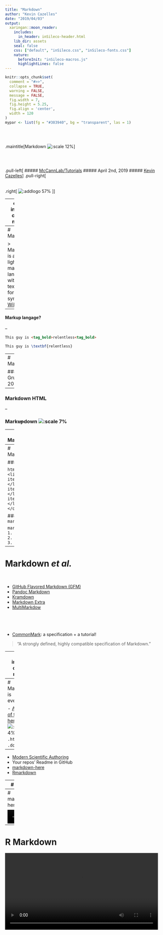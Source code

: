```yaml
---
title: "Markdown"
author: "Kevin Cazelles"
date: "2019/04/03"
output:
  xaringan::moon_reader:
    includes:
      in_header: inSileco-header.html
    lib_dir: assets
    seal: false
    css: ["default", "inSileco.css", "inSileco-fonts.css"]
    nature:
      beforeInit: "inSileco-macros.js"
      highlightLines: false
---
```


```r
knitr::opts_chunk$set(
  comment = "#>>",
  collapse = TRUE,
  warning = FALSE,
  message = FALSE,
  fig.width = 7,
  fig.height = 5.25,
  fig.align = 'center',
  width = 120
)
mypar <- list(fg = "#303940", bg = "transparent", las = 1)
```


<br><br>

.maintitle[Markdown ![:scale 12%](img/Markdown-mark.svg)]

<br><br>

.pull-left[
##### <i class="fa fa-github" aria-hidden="true"></i> [McCannLab/Tutorials](https://github.com/McCannLab/Tutorials)
##### <i class="fa fa-calendar" aria-hidden="true"></i> April 2nd, 2019
##### <i class="fa fa-user" aria-hidden="true"></i>  [Kevin Cazelles](https://kevcaz.github.io/)
]
.pull-right[
<br>
<br>
<br>
.right[
  ![:addlogo 57%]()
  ]
]







---
class: inverse, center, middle

# What is it?



---
# Markdown
<br>


> Markdown is a lightweight markup language with plain text formatting syntax. [Wikipedia](https://en.wikipedia.org/wiki/Markdown)

--

#### Markup langage?

--

```html
This guy is <tag_bold>relentless<tag_bold>
```

```latex
This guy is \textbf{relentless}
```



---
# Markdown
<br>

### John Gruber - 2004 [<i class="fa fa-external-link" aria-hidden="true"></i>](https://daringfireball.net/projects/markdown/)

--

### Markdown <i class="fa fa-hand-o-right" aria-hidden="true"></i> HTML

--

### Mark~~up~~down ![:scale 7%](img/Markdown-mark.svg)


---
# Markdown

> Markdown is intended to be as easy-to-read and easy-to-write as is feasible. [Wikipedia](https://en.wikipedia.org/wiki/Markdown)


### `html`

```html
<a href="https://github.com/KevCaz/aboutRMarkdown">My repo</a>
```

### `markdown`

```markdown
[My repo](https://github.com/KevCaz/aboutRMarkdown)
```


---
# Markdown

### `html`

```html
<ol>
  <li> items1 </li>
  <li> items2 </li>
  <li> items3 </li>
</ol>
```

### `markdown`

```markdown
1. items1
2. items2
3. items3
```


---
# Markdown *et al.*
<br>


- [GitHub Flavored Markdown (GFM)](https://help.github.com/articles/github-flavored-markdown/)
- [Pandoc Markdown](https://pandoc.org/MANUAL.html#pandocs-markdown)
- [Kramdown](http://kramdown.gettalong.org/syntax.HTML#math-blocks)
- [Markdown Extra](https://michelf.ca/projects/php-markdown/extra/)
- [MultiMarkdow](https://github.com/fletcher/MultiMarkdown/wiki/MultiMarkdown-Syntax-Guide#math-support)

<br>
--
- [CommonMark](http://commonmark.org/): a specification + a tutorial!

> "A strongly defined, highly compatible specification of Markdown."


---
class: inverse, center, middle

# What for?


---
# Markdown is everywhere
<br>

- [A couple of thoughts here](https://insileco.github.io/2018/05/13/markdown-everywhere/)
- ![:scale 4%](img/Markdown-mark.svg) <i class="fa fa-arrow-right" aria-hidden="true"></i> <i class="fa fa-refresh" aria-hidden="true"></i> <i class="fa fa-arrow-right" aria-hidden="true"></i> `.html` / `.docx` / `.pdf`

--

- [Modern Scientific Authoring](http://swcarpentry.github.io/modern-scientific-authoring/)
- Your repos' Readme in GitHub
- [markdown-here](https://markdown-here.com/)
- [Rmarkdown](https://rmarkdown.rstudio.com/)

---
# GitHub

![](img/github.png)

---
# markdown-here
<br>

<video width="100%" controls>
 <source src="img/markdown_here.webm" type="video/webm">
 Your browser does not support the video tag.
</video>


---
# R Markdown

<video width="100%" controls>
 <source src="img/RStudio1.webm" type="video/webm">
 Your browser does not support the video tag.
</video>


---
# Rmarkdown

<video width="100%" controls>
 <source src="img/RStudio3.webm" type="video/webm">
 Your browser does not support the video tag.
</video>


---
# Websites
<br>

#### Most frameworks integrate Markdown for content edition


---
# McCann Lab's Website

--

- **Github** : code sharing / tutorials
- **Slack**: direct chat
- **Twitter**: to promote our work
- **Current website**: https://www.mccannlab.org/

<br>

--

- https://mccannlab.github.io/
  - clone content of the former website
  - have a section 'lab meeting'
  - a shared agenda
  - ...
